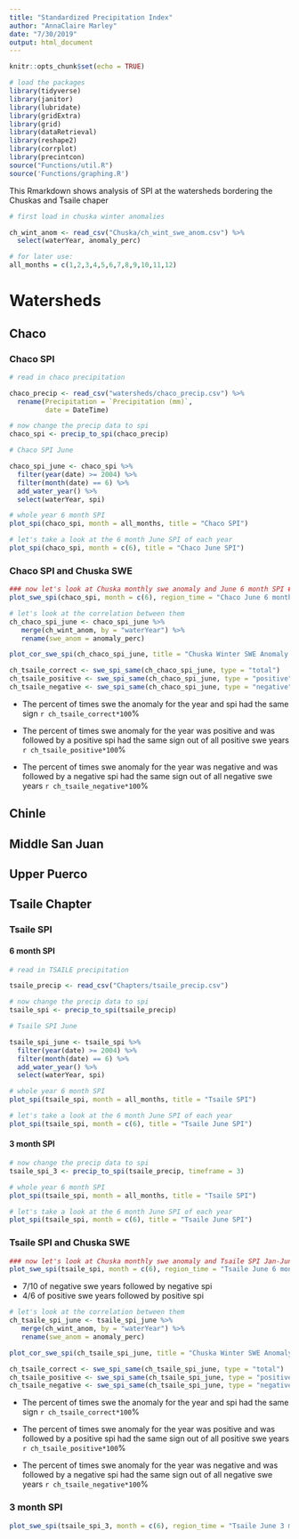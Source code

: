 ```yaml
---
title: "Standardized Precipitation Index"
author: "AnnaClaire Marley"
date: "7/30/2019"
output: html_document
---
```


```r
knitr::opts_chunk$set(echo = TRUE)
```

```r
# load the packages
library(tidyverse)
library(janitor)
library(lubridate)
library(gridExtra)
library(grid)
library(dataRetrieval)
library(reshape2)
library(corrplot)
library(precintcon)
source("Functions/util.R")
source('Functions/graphing.R')
```

This Rmarkdown shows analysis of SPI at the watersheds bordering the Chuskas and Tsaile chaper

```r
# first load in chuska winter anomalies

ch_wint_anom <- read_csv("Chuska/ch_wint_swe_anom.csv") %>% 
  select(waterYear, anomaly_perc)

# for later use:
all_months = c(1,2,3,4,5,6,7,8,9,10,11,12)

```

# Watersheds

## Chaco

### Chaco SPI

```r
# read in chaco precipitation

chaco_precip <- read_csv("watersheds/chaco_precip.csv") %>% 
  rename(Precipitation = `Precipitation (mm)`,
         date = DateTime)

# now change the precip data to spi
chaco_spi <- precip_to_spi(chaco_precip)

# Chaco SPI June

chaco_spi_june <- chaco_spi %>% 
  filter(year(date) >= 2004) %>% 
  filter(month(date) == 6) %>% 
  add_water_year() %>% 
  select(waterYear, spi)

```

```r

# whole year 6 month SPI
plot_spi(chaco_spi, month = all_months, title = "Chaco SPI")

# let's take a look at the 6 month June SPI of each year
plot_spi(chaco_spi, month = c(6), title = "Chaco June SPI")

```


### Chaco SPI and Chuska SWE

```r
### now let's look at Chuska monthly swe anomaly and June 6 month SPI ###
plot_swe_spi(chaco_spi, month = c(6), region_time = "Chaco June 6 month")

```


```r

# let's look at the correlation between them 
ch_chaco_spi_june <- chaco_spi_june %>% 
   merge(ch_wint_anom, by = "waterYear") %>% 
   rename(swe_anom = anomaly_perc)

plot_cor_swe_spi(ch_chaco_spi_june, title = "Chuska Winter SWE Anomaly and Tsaile Jan-June SPI")

ch_tsaile_correct <- swe_spi_same(ch_chaco_spi_june, type = "total")
ch_tsaile_positive <- swe_spi_same(ch_chaco_spi_june, type = "positive")
ch_tsaile_negative <- swe_spi_same(ch_chaco_spi_june, type = "negative")

```

- The percent of times swe the anomaly for the year and spi had the same sign `r ch_tsaile_correct*100`%

- The percent of times swe anomaly for the year was positive and was followed by a positive spi had the same sign out of all positive swe years `r ch_tsaile_positive*100`%

- The percent of times swe anomaly for the year was negative and was followed by a negative spi had the same sign out of all negative swe years `r ch_tsaile_negative*100`%

## Chinle

## Middle San Juan

## Upper  Puerco




## Tsaile Chapter

### Tsaile SPI

#### 6 month SPI
```r
# read in TSAILE precipitation

tsaile_precip <- read_csv("Chapters/tsaile_precip.csv")

# now change the precip data to spi
tsaile_spi <- precip_to_spi(tsaile_precip)

# Tsaile SPI June

tsaile_spi_june <- tsaile_spi %>% 
  filter(year(date) >= 2004) %>% 
  filter(month(date) == 6) %>% 
  add_water_year() %>% 
  select(waterYear, spi)

```

```r

# whole year 6 month SPI
plot_spi(tsaile_spi, month = all_months, title = "Tsaile SPI")

# let's take a look at the 6 month June SPI of each year
plot_spi(tsaile_spi, month = c(6), title = "Tsaile June SPI")

```

#### 3 month SPI
```r

# now change the precip data to spi
tsaile_spi_3 <- precip_to_spi(tsaile_precip, timeframe = 3)

```

```r


# whole year 6 month SPI
plot_spi(tsaile_spi, month = all_months, title = "Tsaile SPI")

# let's take a look at the 6 month June SPI of each year
plot_spi(tsaile_spi, month = c(6), title = "Tsaile June SPI")

```


### Tsaile SPI and Chuska SWE

```r
### now let's look at Chuska monthly swe anomaly and Tsaile SPI Jan-June ###
plot_swe_spi(tsaile_spi, month = c(6), region_time = "Tsaile June 6 month")

```

- 7/10 of negative swe years followed by negative spi
- 4/6 of positive swe years followed by positive spi 

```r

# let's look at the correlation between them 
ch_tsaile_spi_june <- tsaile_spi_june %>% 
   merge(ch_wint_anom, by = "waterYear") %>% 
   rename(swe_anom = anomaly_perc)

plot_cor_swe_spi(ch_tsaile_spi_june, title = "Chuska Winter SWE Anomaly and Tsaile Jan-June SPI")

ch_tsaile_correct <- swe_spi_same(ch_tsaile_spi_june, type = "total")
ch_tsaile_positive <- swe_spi_same(ch_tsaile_spi_june, type = "positive")
ch_tsaile_negative <- swe_spi_same(ch_tsaile_spi_june, type = "negative")

```

- The percent of times swe the anomaly for the year and spi had the same sign `r ch_tsaile_correct*100`%

- The percent of times swe anomaly for the year was positive and was followed by a positive spi had the same sign out of all positive swe years `r ch_tsaile_positive*100`%

- The percent of times swe anomaly for the year was negative and was followed by a negative spi had the same sign out of all negative swe years `r ch_tsaile_negative*100`%

### 3 month SPI
```r

plot_swe_spi(tsaile_spi_3, month = c(6), region_time = "Tsaile June 3 month")
```

